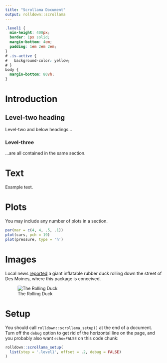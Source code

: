 ```yaml
---
title: "Scrollama Document"
output: rolldown::scrollama
---
```


```css
.level1 {
  min-height: 400px;
  border: 1px solid;
  margin-bottom: 4em;
  padding: 1em 2em 2em;
}
# .is-active {
#   background-color: yellow;
# }
body {
  margin-bottom: 80vh;
}
```


# Introduction



## Level-two heading

Level-two and below headings...

### Level-three

...are all contained in the same section.


# Text

Example text.


# Plots

You may include any number of plots in a section.

```r
par(mar = c(4, 4, .5, .1))
plot(cars, pch = 19)
plot(pressure, type = 'h')
```


# Images

Local news [reported](https://www.desmoinesregister.com/story/news/2018/04/27/rubber-duck-des-moines-yess-duck-derby/558852002/) a giant inflatable rubber duck rolling down the street of Des Moines, where this package is conceived.

![The Rolling Duck](https://user-images.githubusercontent.com/163582/60457872-c164ff00-9c02-11e9-8d0f-cdae566b75ed.jpeg)


# Setup

You should call `rolldown::scrollama_setup()` at the end of a document. Turn off the `debug` option to get rid of the horizontal line on the page, and you probably also want `echo=FALSE` on this code chunk:

```r
rolldown::scrollama_setup(
  list(step = '.level1', offset = .2, debug = FALSE)
)
```
